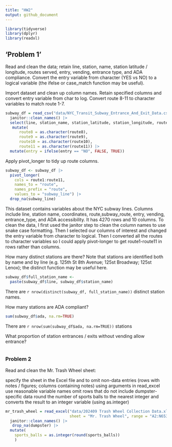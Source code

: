 ```yaml
---
title: "HW2"
output: github_document
---
```


```r
library(tidyverse)
library(dplyr)
library(readxl)
```

## 'Problem 1' 

Read and clean the data; retain line, station, name, station latitude / longitude, routes served, entry, vending, entrance type, and ADA compliance. Convert the entry variable from character (YES vs NO) to a logical variable (the ifelse or case_match function may be useful).

Import dataset and clean up column names. Retain specified columns and convert entry variable from char to log. Convert route 8-11 to character variables to match route 1-7.
```r
subway_df = read_csv("data/NYC_Transit_Subway_Entrance_And_Exit_Data.csv") |>
  janitor::clean_names() |>
  select(line, station_name, station_latitude, station_longitude, route1, route2,route3, route4, route5, route6, route7, route8, route9, route10, route11, entry, vending, entrance_type, ada) |>
   mutate(
      route8 = as.character(route8),
      route9 = as.character(route9),
      route10 = as.character(route10),
      route11 = as.character(route11)) |>
  mutate(entry = ifelse(entry == "NO", FALSE, TRUE)) 
```

Apply pivot_longer to tidy up route columns.  
```r
subway_df <- subway_df |> 
  pivot_longer(
    cols = route1:route11,
    names_to = "route", 
    names_prefix = "route",
    values_to = "subway_line") |>
  drop_na(subway_line)
```

This dataset contains variables about the NYC subway lines. Columns include line, station name, coordinates, route,subway_route, entry, vending, entrance_type, and ADA accessibility. It has 4270 rows and 10 columns. To clean the data, I first used the janitor step to clean the column names to use snake case formatting. Then I selected our columns of interest and changed the entry variable from character to logical. Then I converted all the routes to character variables so I could apply pivot-longer to get route1-route11 in rows rather than columns. 


How many distinct stations are there? Note that stations are identified both by name and by line (e.g. 125th St 8th Avenue; 125st Broadway; 125st Lenox); the distinct function may be useful here.

```r
subway_df$full_station_name <-
  paste(subway_df$line, subway_df$station_name)
```
There are `r nrow(distinct(subway_df, full_station_name))` distinct station names. 

How many stations are ADA compliant?
```r
sum(subway_df$ada, na.rm=TRUE)
```
There are `r nrow(sum(subway_df$ada, na.rm=TRUE))` stations


What proportion of station entrances / exits without vending allow entrance?
```r

```

### Problem 2 

Read and clean the Mr. Trash Wheel sheet:

specify the sheet in the Excel file and to omit non-data entries (rows with notes / figures; columns containing notes) using arguments in read_excel
use reasonable variable names
omit rows that do not include dumpster-specific data
round the number of sports balls to the nearest integer and converts the result to an integer variable (using as.integer)

```r
mr_trash_wheel = read_excel("data/202409 Trash Wheel Collection Data.xlsx", 
                            sheet = "Mr. Trash Wheel", range = "A2:N653") |>
  janitor::clean_names() |>
   drop_na(dumpster) |>
  mutate(
    sports_balls = as.integer(round(sports_balls))
    )
```



